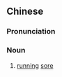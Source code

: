 {{also|脓疮}}
==Chinese==
{{zh-forms|s=脓疮}}

===Pronunciation===
{{zh-pron
|m=nóngchuāng
|c=nung4 cong1
|cat=n
}}

===Noun===
{{zh-noun}}

# [[running]] [[sore]]